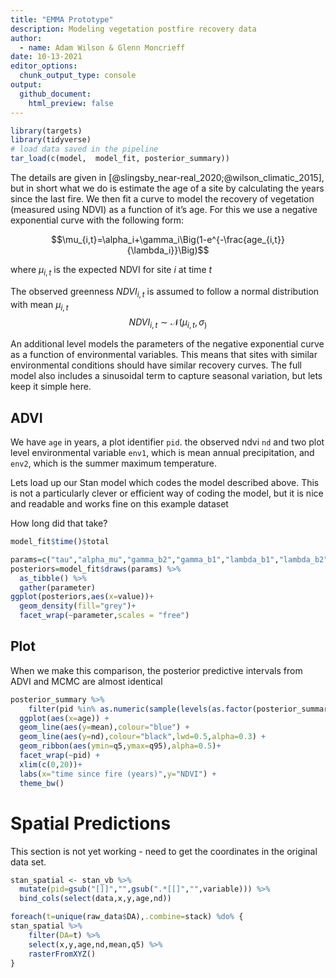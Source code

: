 ```yaml
---
title: "EMMA Prototype"
description: Modeling vegetation postfire recovery data
author:
  - name: Adam Wilson & Glenn Moncrieff
date: 10-13-2021
editor_options: 
  chunk_output_type: console
output:
  github_document:
    html_preview: false
---
```


```r
library(targets)
library(tidyverse)
# load data saved in the pipeline
tar_load(c(model,  model_fit, posterior_summary)) 
```

The details are given in [@slingsby_near-real_2020;@wilson_climatic_2015], but in short what we do is estimate the age of a site by calculating the years since the last fire. We then fit a curve to model the recovery of vegetation (measured using NDVI) as a function of it's age. For this we use a negative exponential curve with the following form:

$$\mu_{i,t}=\alpha_i+\gamma_i\Big(1-e^{-\frac{age_{i,t}}{\lambda_i}}\Big)$$

where $\mu_{i,t}$ is the expected NDVI for site $i$ at time $t$

The observed greenness $NDVI_{i,t}$  is assumed to follow a normal distribution with mean $\mu_{i,t}$
$$NDVI_{i,t}\sim\mathcal{N}(\mu_{i,t},\sigma_)$$

An additional level models the parameters of the negative exponential curve as a function of environmental variables. This means that sites with similar environmental conditions should have similar recovery curves. The full model also includes a sinusoidal term to capture seasonal variation, but lets keep it simple here.  

## ADVI

We have `age` in years, a plot identifier `pid`. the observed ndvi `nd` and two plot level environmental variable `env1`, which is mean annual precipitation, and `env2`, which is the summer maximum temperature.  

Lets load up our Stan model which codes the model described above. This is not a particularly clever or efficient way of coding the model, but it is nice and readable and works fine on this example dataset  


How long did that take?

```r
model_fit$time()$total
```


```r
params=c("tau","alpha_mu","gamma_b2","gamma_b1","lambda_b1","lambda_b2")
posteriors=model_fit$draws(params) %>% 
  as_tibble() %>% 
  gather(parameter)
ggplot(posteriors,aes(x=value))+
  geom_density(fill="grey")+
  facet_wrap(~parameter,scales = "free")
```


## Plot

When we make this comparison, the posterior predictive intervals from ADVI and MCMC are almost identical

```r
posterior_summary %>% 
    filter(pid %in% as.numeric(sample(levels(as.factor(posterior_summary$pid)),20))) %>% # just show a few
  ggplot(aes(x=age)) +
  geom_line(aes(y=mean),colour="blue") +
  geom_line(aes(y=nd),colour="black",lwd=0.5,alpha=0.3) +
  geom_ribbon(aes(ymin=q5,ymax=q95),alpha=0.5)+
  facet_wrap(~pid) +
  xlim(c(0,20))+
  labs(x="time since fire (years)",y="NDVI") +
  theme_bw()
```

# Spatial Predictions
This section is not yet working - need to get the coordinates in the original data set.

```r

stan_spatial <- stan_vb %>% 
  mutate(pid=gsub("[]]","",gsub(".*[[]","",variable))) %>% 
  bind_cols(select(data,x,y,age,nd))

foreach(t=unique(raw_data$DA),.combine=stack) %do% {
stan_spatial %>% 
    filter(DA=t) %>%
    select(x,y,age,nd,mean,q5) %>% 
    rasterFromXYZ()
}
```

